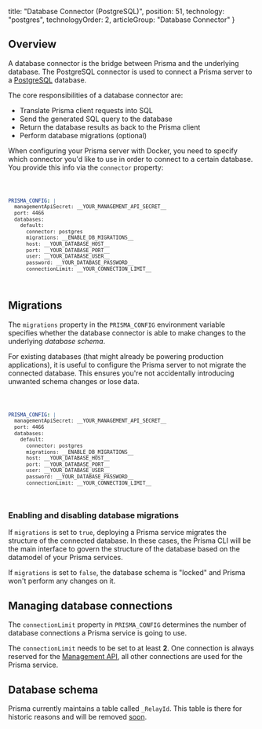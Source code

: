 
  title: "Database Connector (PostgreSQL)",
  position: 51,
  technology: "postgres",
  technologyOrder: 2,
  articleGroup: "Database Connector"
}

## Overview

A database connector is the bridge between Prisma and the underlying database. The PostgreSQL connector is used to connect a Prisma server to a [PostgreSQL](https://www.postgresql.org/) database. 

The core responsibilities of a database connector are:

- Translate Prisma client requests into SQL
- Send the generated SQL query to the database
- Return the database results as back to the Prisma client
- Perform database migrations (optional)

When configuring your Prisma server with Docker, you need to specify which connector you'd like to use in order to connect to a certain database. You provide this info via the `connector` property:

<Code lines="6">

```yml
PRISMA_CONFIG: |
  managementApiSecret: __YOUR_MANAGEMENT_API_SECRET__
  port: 4466
  databases:
    default:
      connector: postgres
      migrations: __ENABLE_DB_MIGRATIONS__
      host: __YOUR_DATABASE_HOST__
      port: __YOUR_DATABASE_PORT__
      user: __YOUR_DATABASE_USER__
      password: __YOUR_DATABASE_PASSWORD__
      connectionLimit: __YOUR_CONNECTION_LIMIT__
```

</Code>

## Migrations

The `migrations` property in the `PRISMA_CONFIG` environment variable specifies whether the database connector is able to make changes to the underlying _database schema_.

For existing databases (that might already be powering production applications), it is useful to configure the Prisma server to not migrate the connected database. This ensures you're not accidentally introducing unwanted schema changes or lose data.

<Code lines="7">

```yml
PRISMA_CONFIG: |
  managementApiSecret: __YOUR_MANAGEMENT_API_SECRET__
  port: 4466
  databases:
    default:
      connector: postgres
      migrations: __ENABLE_DB_MIGRATIONS__
      host: __YOUR_DATABASE_HOST__
      port: __YOUR_DATABASE_PORT__
      user: __YOUR_DATABASE_USER__
      password: __YOUR_DATABASE_PASSWORD__
      connectionLimit: __YOUR_CONNECTION_LIMIT__
```

</Code>


### Enabling and disabling database migrations

If `migrations` is set to `true`, deploying a Prisma service migrates the structure of the connected database. In these cases, the Prisma CLI will be the main interface to govern the structure of the database based on the datamodel of your Prisma services.

If `migrations` is set to `false`, the database schema is "locked" and Prisma won't perform any changes on it.

## Managing database connections

The `connectionLimit` property in `PRISMA_CONFIG` determines the number of database connections a Prisma service is going to use.

<Warning>

The `connectionLimit` needs to be set to at least **2**. One connection is always reserved for the [Management API](foe1), all other connections are used for the Prisma service.

</Warning>

## Database schema

Prisma currently maintains a table called `_RelayId`. This table is there for historic reasons and will be removed [soon](https://github.com/prisma/prisma/issues/4101).